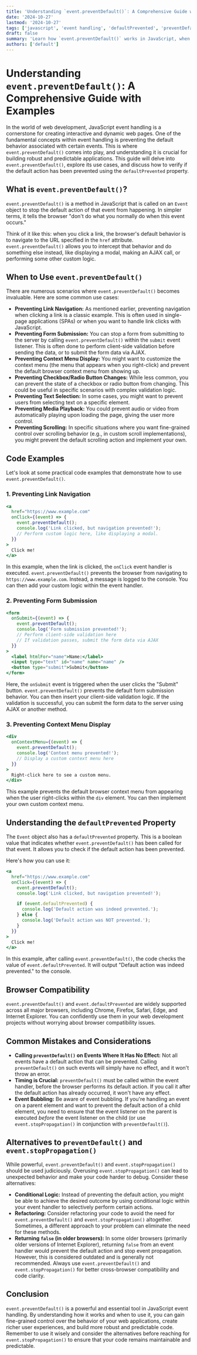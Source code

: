 ```yaml
---
title: 'Understanding `event.preventDefault()`: A Comprehensive Guide with Examples'
date: '2024-10-27'
lastmod: '2024-10-27'
tags: ['javascript', 'event handling', 'defaultPrevented', 'preventDefault', 'DOM', 'web development', 'browser events']
draft: false
summary: 'Learn how `event.preventDefault()` works in JavaScript, when to use it, and how to check if the default action has been prevented using the `defaultPrevented` property. Includes practical examples and explanations.'
authors: ['default']
---
```


# Understanding `event.preventDefault()`: A Comprehensive Guide with Examples

In the world of web development, JavaScript event handling is a cornerstone for creating interactive and dynamic web pages.  One of the fundamental concepts within event handling is preventing the default behavior associated with certain events. This is where `event.preventDefault()` comes into play, and understanding it is crucial for building robust and predictable applications.  This guide will delve into `event.preventDefault()`, explore its use cases, and discuss how to verify if the default action has been prevented using the `defaultPrevented` property.

## What is `event.preventDefault()`?

`event.preventDefault()` is a method in JavaScript that is called on an `Event` object to stop the default action of that event from happening. In simpler terms, it tells the browser "don't do what you normally do when this event occurs."

Think of it like this: when you click a link, the browser's default behavior is to navigate to the URL specified in the `href` attribute.  `event.preventDefault()` allows you to intercept that behavior and do something else instead, like displaying a modal, making an AJAX call, or performing some other custom logic.

## When to Use `event.preventDefault()`

There are numerous scenarios where `event.preventDefault()` becomes invaluable. Here are some common use cases:

*   **Preventing Link Navigation:** As mentioned earlier, preventing navigation when clicking a link is a classic example.  This is often used in single-page applications (SPAs) or when you want to handle link clicks with JavaScript.
*   **Preventing Form Submission:** You can stop a form from submitting to the server by calling `event.preventDefault()` within the `submit` event listener. This is often done to perform client-side validation before sending the data, or to submit the form data via AJAX.
*   **Preventing Context Menu Display:**  You might want to customize the context menu (the menu that appears when you right-click) and prevent the default browser context menu from showing up.
*   **Preventing Checkbox/Radio Button Changes:**  While less common, you can prevent the state of a checkbox or radio button from changing.  This could be useful in specific scenarios with complex validation logic.
*   **Preventing Text Selection:**  In some cases, you might want to prevent users from selecting text on a specific element.
*   **Preventing Media Playback:**  You could prevent audio or video from automatically playing upon loading the page, giving the user more control.
*   **Preventing Scrolling:** In specific situations where you want fine-grained control over scrolling behavior (e.g., in custom scroll implementations), you might prevent the default scrolling action and implement your own.

## Code Examples

Let's look at some practical code examples that demonstrate how to use `event.preventDefault()`.

### 1. Preventing Link Navigation

```jsx
<a
  href="https://www.example.com"
  onClick={(event) => {
    event.preventDefault();
    console.log('Link clicked, but navigation prevented!');
    // Perform custom logic here, like displaying a modal.
  }}
>
  Click me!
</a>
```

In this example, when the link is clicked, the `onClick` event handler is executed.  `event.preventDefault()` prevents the browser from navigating to `https://www.example.com`. Instead, a message is logged to the console. You can then add your custom logic within the event handler.

### 2. Preventing Form Submission

```jsx
<form
  onSubmit={(event) => {
    event.preventDefault();
    console.log('Form submission prevented!');
    // Perform client-side validation here
    // If validation passes, submit the form data via AJAX
  }}
>
  <label htmlFor="name">Name:</label>
  <input type="text" id="name" name="name" />
  <button type="submit">Submit</button>
</form>
```

Here, the `onSubmit` event is triggered when the user clicks the "Submit" button. `event.preventDefault()` prevents the default form submission behavior.  You can then insert your client-side validation logic. If the validation is successful, you can submit the form data to the server using AJAX or another method.

### 3. Preventing Context Menu Display

```jsx
<div
  onContextMenu={(event) => {
    event.preventDefault();
    console.log('Context menu prevented!');
    // Display a custom context menu here
  }}
>
  Right-click here to see a custom menu.
</div>
```

This example prevents the default browser context menu from appearing when the user right-clicks within the `div` element. You can then implement your own custom context menu.

## Understanding the `defaultPrevented` Property

The `Event` object also has a `defaultPrevented` property. This is a boolean value that indicates whether `event.preventDefault()` has been called for that event.  It allows you to check if the default action has been prevented.

Here's how you can use it:

```jsx
<a
  href="https://www.example.com"
  onClick={(event) => {
    event.preventDefault();
    console.log('Link clicked, but navigation prevented!');

    if (event.defaultPrevented) {
      console.log('Default action was indeed prevented.');
    } else {
      console.log('Default action was NOT prevented.');
    }
  }}
>
  Click me!
</a>
```

In this example, after calling `event.preventDefault()`, the code checks the value of `event.defaultPrevented`. It will output "Default action was indeed prevented." to the console.

## Browser Compatibility

`event.preventDefault()` and `event.defaultPrevented` are widely supported across all major browsers, including Chrome, Firefox, Safari, Edge, and Internet Explorer.  You can confidently use them in your web development projects without worrying about browser compatibility issues.

## Common Mistakes and Considerations

*   **Calling `preventDefault()` on Events Where It Has No Effect:** Not all events have a default action that can be prevented. Calling `preventDefault()` on such events will simply have no effect, and it won't throw an error.
*   **Timing is Crucial:** `preventDefault()` must be called within the event handler, before the browser performs its default action.  If you call it after the default action has already occurred, it won't have any effect.
*   **Event Bubbling:**  Be aware of event bubbling.  If you're handling an event on a parent element and want to prevent the default action of a child element, you need to ensure that the event listener on the parent is executed *before* the event listener on the child (or use `event.stopPropagation()` in conjunction with `preventDefault()`).

## Alternatives to `preventDefault()` and  `event.stopPropagation()`

While powerful, `event.preventDefault()` and `event.stopPropagation()` should be used judiciously.  Overusing `event.stopPropagation()` can lead to unexpected behavior and make your code harder to debug.  Consider these alternatives:

*   **Conditional Logic:**  Instead of preventing the default action, you might be able to achieve the desired outcome by using conditional logic within your event handler to selectively perform certain actions.
*   **Refactoring:**  Consider refactoring your code to avoid the need for `event.preventDefault()` and `event.stopPropagation()` altogether.  Sometimes, a different approach to your problem can eliminate the need for these methods.
*   **Returning `false` (in older browsers):** In some older browsers (primarily older versions of Internet Explorer), returning `false` from an event handler would prevent the default action and stop event propagation. However, this is considered outdated and is generally not recommended.  Always use `event.preventDefault()` and `event.stopPropagation()` for better cross-browser compatibility and code clarity.

## Conclusion

`event.preventDefault()` is a powerful and essential tool in JavaScript event handling.  By understanding how it works and when to use it, you can gain fine-grained control over the behavior of your web applications, create richer user experiences, and build more robust and predictable code.  Remember to use it wisely and consider the alternatives before reaching for `event.stopPropagation()` to ensure that your code remains maintainable and predictable.